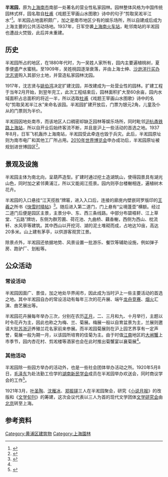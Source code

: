 '''半淞园'''，原为[[上海|上海]][[南市|南市]]南部一处著名的营业性私家园林。园林整体风格为中国传统园林式样，园名取自[[杜甫|杜甫]]《戏题王宰画山水图歌》诗中的句子“剪取吴淞半江水”<ref name="bsy">{{cite web | title = 上海园林志>>第一篇私园、寺院>>第二章营业性私园>>第五节半淞园 | publisher = 上海地方志办公室 | url = http://www.shtong.gov.cn/newsite/node2/node2245/node69854/node69859/node69907/node69911/userobject1ai69555.html | accessdate = 2011-07-30 | language = zh | archive-date = 2016-04-27 | archive-url = https://web.archive.org/web/20160427165926/http://www.shtong.gov.cn/Newsite/node2/node2245/node69854/node69859/node69907/node69911/userobject1ai69555.html | dead-url = no }}</ref>。半淞园占地面积颇广，加之是南市地区少有的娱乐场所，所以自建成后成为上海主要的公共活动场地。1937年，日军空袭[[上海南站_(1937年以前)|上海南火车站]]，毗邻南站的半淞园也遭战火焚毁，此后并未重建。

==历史==
半淞园所占的地区，在1880年代时，为一吴姓人家所有，园内主要遍植桃树，夏季便盛产水蜜桃。至1909年，吴姓桃园逐渐衰落，并由上海士绅、[[沙逊洋行|沙逊洋行]][[买办|买办]][[沈志贤|沈志贤]]购入其部分土地，并营造私家园林沈园。

1917年，沈志贤与[[姚伯鸿|姚伯鸿]]决定扩建沈园，并改建成为一处营业性的园林。扩建工程于当年2月开始，到翌年完工，此次工程结束后，园林面积扩大至60余亩，园内水域面积占总面积的将近一半，所以选取[[杜甫|杜甫]]《戏题王宰画山水图歌》诗中的名句“剪取吴淞半江水”来命名该园。半淞园扩建开放后，门票为银元2角，儿童及仆从的门票则为半价。

半淞园因地处南市，而该地区人口稠密却缺乏园林等娱乐场所，同时毗邻[[上海南站_(1937年以前)|沪杭甬铁路上海站]]，所以自开业后始终客流不断，并且是沪上一些活动的首选之地。1937年8月，日军飞机轰炸上海南站，半淞园受此牵连也毁于兵灾。此后，半淞园原址则为南市电厂和其他工厂所占用。[[2010年上海世界博览会|2010年世界博览会]]申办成功后，半淞园原址被规划进世博园区<ref>{{cite web | title = 上海世博会（浦西）展区范围内几条马路（附图） | publisher = 上海档案信息网 | date = 2010-02-26 | url = http://www.archives.sh.cn/docs/201002/d_376001.html | accessdate = 2011-07-30 | language = zh }}{{dead link|date=2017年11月 |bot=InternetArchiveBot |fix-attempted=yes }}</ref>。

==景观及设施==
半淞园主体为南北向，呈葫芦造型。扩建时通过挖土造湖筑山，使得园景具有湖光山色，同时加之紧邻黄浦江，所以又能阅江揽景。园内则亭台楼榭相连，遍植树木花卉。

半淞园的入口悬挂“江天揽胜”牌匾，进入入口后，连接的廊庑内壁嵌珂罗版印的[[王羲之|王羲之]]所书《[[快雪时晴帖|快雪时晴帖]]》<ref>{{cite web | title = 上海半淞园 | publisher = 《园林》 | date = 2008-08-27 | url = http://www.chla.com.cn/html/2008-08/17342.html | accessdate = 2011-07-30 | language = zh | archive-date = 2011-09-10 | archive-url = https://web.archive.org/web/20110910172929/http://www.chla.com.cn/html/2008-08/17342.html | dead-url = no }}</ref>。随后进入第二道门，门上悬有“尘境蓬壶”横额。经过二道门后便是园区主景，主景分中、东、西三条线路。中部分布碧梧轩、江上草堂、“云路”牌坊，东侧为群芳圃、荷花池、九曲桥、藕香榭，西侧为西山、枕流轩、水风亭等建筑。其中西山以开挖河、湖的泥土堆砌而成，占地达10亩，高达20多米。山上建有茅亭，以供游客观赏江景。

除景点外，半淞园还依据地势、风景设置一批游乐、餐饮等辅助设施，例如弹子房、跑驴厂、划船等。

==公众活动==
===常设活动===
半淞园因面广、景佳，加之地处华界闹市，因此成为当时沪上一些主要活动的首选之地。其中半淞园自办的常设活动有每年三次的花卉展、端午[[龙舟竞赛|龙舟竞赛]]、[[烟火|烟火]]汇演、曲艺展出等。

半淞园花卉展每年举办三次，分别在农历[[正月|正月]]，二、三月和九、十月举行，主题以时令花卉为主，因此也称之为梅、兰、菊展。梅展一般以自育盆景为主，兰展则邀请大批[[江苏|苏]][[浙江|浙]][[上海|沪]]养殖兰花名家前来参展。而半淞园菊展则在沪上园艺界享有一定声誉，菊展一般为期一月，以该园所培育的佳菊为主。由于时值[[江南|江南]]地区的[[大闸蟹|大闸蟹]]上市季节，园内杏花村、剪淞楼等酒家也会在此时推出菊蟹宴以襄菊展<ref name="bsy"/>。

===其他活动===
半淞园除一些园方举办的活动外，也是一些社会团体举办活动之所。1920年5月8日，[[毛泽东|毛泽东]]为赴法勤工俭学的[[湖南|湖南]][[新民学会|新民学会]]成员在半淞园举办欢送会，同时商议学会的工作<ref>{{cite web | title = 吴淞半江水 世博一片园 | publisher = 《新民晚报》 | date = 2008-09-07 | url = http://xmwb.xinmin.cn/xmwb/html/2008-09/07/content_231318.htm | accessdate = 2011-07-30 | language = zh }}{{dead link|date=2017年11月 |bot=InternetArchiveBot |fix-attempted=yes }}</ref>。

1921年3月，[[叶圣陶|叶圣陶]]、[[沈雁冰|沈雁冰]]、[[郑振铎|郑振铎]]三人在半淞园聚会，研究《[[小说月报|小说月报]]》的改版和《[[文学旬刊|文学旬刊]]》的筹建，这次会议代表以三人为首的现代文学团体[[文学研究会|文学研究会]]由[[北京|北京]]转至上海。

==参考资料==
{{注脚}}

[[Category:黄浦区建筑物|Category:黄浦区建筑物]]
[[Category:上海園林|Category:上海園林]]